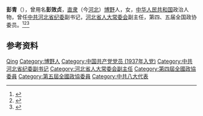{{Otheruses|other=名为彭青的其他事物|彭青}}

'''彭青'''（{{bd|1915年||1992年}}），曾用名'''彭效贞'''，[[直隶|直隶]]（今[[河北|河北]]）[[博野|博野]]人，女，[[中华人民共和国|中华人民共和国]]政治人物，曾任[[中共河北省纪委|中共河北省纪委]]副书记，[[河北省人大常委会|河北省人大常委会]]副主任，第四、五届全国政协委员。<ref>{{Cite book|title=华夏妇女名人词典|author=周行健主编|publisher=华夏出版社|year=1988|isbn=|location=北京|pages=}}</ref><ref>{{Cite book|title=古今中外女名人辞典|author=中国妇女管理干部学院编|publisher=中国广播电视出版社|year=1989|isbn=|location=北京|pages=}}</ref><ref>{{Cite book|title=中华人民共和国职官志|author=何虎生, 李耀东, 向常福主编|publisher=中国社会出版社|year=2003|isbn=9787800883934|location=北京|pages=}}</ref>

== 参考资料 ==
{{reflist}}

{{中国人物小作品}}
{{中华全国民主妇女联合会第二届执行委员会}}

{{Authority control}}
{{DEFAULTSORT:Peng彭}}
[[Category:彭姓|Qing]]
[[Category:博野人|Category:博野人]]
[[Category:中国共产党党员_(1937年入党)|Category:中国共产党党员 (1937年入党)]]
[[Category:中共河北省纪委副书记|Category:中共河北省纪委副书记]]
[[Category:河北省人大常委会副主任|Category:河北省人大常委会副主任]]
[[Category:第四屆全國政協委員|Category:第四屆全國政協委員]]
[[Category:第五屆全國政協委員|Category:第五屆全國政協委員]]
[[Category:中共八大代表|Category:中共八大代表]]